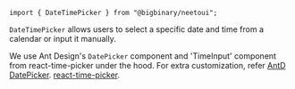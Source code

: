 `import { DateTimePicker } from "@bigbinary/neetoui";`

`DateTimePicker` allows users to select a specific date and time from a calendar
or input it manually.

We use Ant Design's `DatePicker` component and 'TimeInput' component from
react-time-picker under the hood. For extra customization, refer
[AntD DatePicker](https://ant.design/components/date-picker/#API).
[react-time-picker](https://www.npmjs.com/package/react-time-picker#user-guide).
